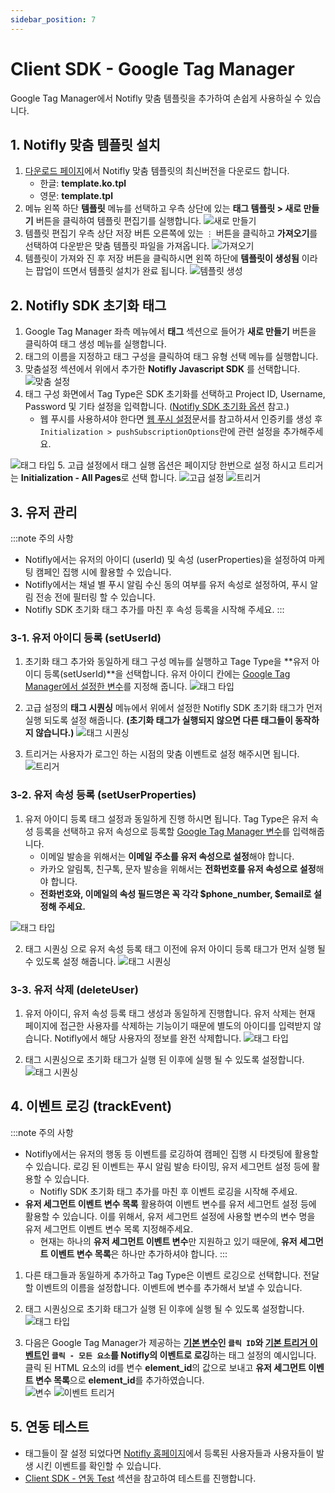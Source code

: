 ```yaml
---
sidebar_position: 7
---
```


# Client SDK - Google Tag Manager

Google Tag Manager에서 Notifly 맞춤 템플릿을 추가하여 손쉽게 사용하실 수 있습니다.

## 1. Notifly 맞춤 템플릿 설치

1. [다운로드 페이지](https://github.com/team-michael/notifly-gtm-template/releases)에서 Notifly 맞춤 템플릿의 최신버전을 다운로드 합니다.
    * 한글: **template.ko.tpl**
    * 영문: **template.tpl**
2. 메뉴 왼쪽 하단 **템플릿** 메뉴를 선택하고 우측 상단에 있는 **태그 템플릿 > 새로 만들기** 버튼을 클릭하여 템플릿 편집기를 실행합니다.
![새로 만들기](./image/gtm/gtm-import-1.png)
3. 템플릿 편집기 우측 상단 저장 버튼 오른쪽에 있는 `⋮` 버튼을 클릭하고 **가져오기**를 선택하여 다운받은 맞춤 템플릿 파일을 가져옵니다.
![가져오기](./image/gtm/gtm-import-2.png)
4. 템플릿이 가져와 진 후 저장 버튼을 클릭하시면 왼쪽 하단에 **템플릿이 생성됨** 이라는 팝업이 뜨면서 템플릿 설치가 완료 됩니다.
![템플릿 생성](./image/gtm/gtm-import-3.png)

## 2. Notifly SDK 초기화 태그

1. Google Tag Manager 좌측 메뉴에서 **태그** 섹션으로 들어가 **새로 만들기** 버튼을 클릭하여 태그 생성 메뉴를 실행합니다.
2. 태그의 이름을 지정하고 태그 구성을 클릭하여 태그 유형 선택 메뉴를 실행합니다.
3. 맞춤설정 섹션에서 위에서 추가한 **Notifly Javascript SDK** 를 선택합니다.
![맞춤 설정](./image/gtm/gtm-init-1.png)
4. 태그 구성 화면에서 Tag Type은 SDK 초기화를 선택하고 Project ID, Username, Password 및 기타 설정을 입력합니다. ([Notifly SDK 초기화 옵션](/ko/developer-guide/client-sdk/javascript-sdk#initialize-options) 참고.)
    * 웹 푸시를 사용하셔야 한다면 [웹 푸시 설정](/ko/developer-guide/client-sdk/javascript-sdk#web-push)문서를 참고하셔서 인증키를 생성 후 `Initialization > pushSubscriptionOptions`란에 관련 설정을 추가해주세요.

![태그 타입](./image/gtm/gtm-init-2.png)
5. 고급 설정에서 태그 실행 옵션은 페이지당 한번으로 설정 하시고 트리거는 **Initialization - All Pages**로 선택 합니다.
![고급 설정](./image/gtm/gtm-init-3.png)
![트리거](./image/gtm/gtm-init-4.png)

## 3. 유저 관리

:::note 주의 사항
* Notifly에서는 유저의 아이디 (userId) 및 속성 (userProperties)을 설정하여 마케팅 캠페인 집행 시에 활용할 수 있습니다.
* Notifly에서는 채널 별 푸시 알림 수신 동의 여부를 유저 속성로 설정하여, 푸시 알림 전송 전에 필터링 할 수 있습니다.
* Notifly SDK 초기화 태그 추가를 마친 후 속성 등록을 시작해 주세요.
:::

### 3-1. 유저 아이디 등록 (setUserId) 

1. 초기화 태그 추가와 동일하게 태그 구성 메뉴를 실행하고 Tage Type을 **유저 아이디 등록(setUserId)**을 선택합니다. 유저 아이디 칸에는 [Google Tag Manager에서 설정한 변수](https://support.google.com/tagmanager/answer/7683362)를 지정해 줍니다.
![태그 타입](./image/gtm/gtm-set-user-id-1.png)
 
2. 고급 설정의 **태그 시퀀싱** 메뉴에서 위에서 설정한 Notifly SDK 초기화 태그가 먼저 실행 되도록 설정 해줍니다. **(초기화 태그가 실행되지 않으면 다른 태그들이 동작하지 않습니다.)**
![태그 시퀀싱](./image/gtm/gtm-set-user-id-2.png)

3. 트리거는 사용자가 로그인 하는 시점의 맞춤 이벤트로 설정 해주시면 됩니다.
![트리거](./image/gtm/gtm-set-user-id-3.png)

### 3-2. 유저 속성 등록 (setUserProperties)

1. 유저 아이디 등록 태그 설정과 동일하게 진행 하시면 됩니다. Tag Type은 유저 속성 등록을 선택하고 유저 속성으로 등록할  [Google Tag Manager 변수](https://support.google.com/tagmanager/answer/7683362)를 입력해줍니다.
    * 이메일 발송을 위해서는 **이메일 주소를 유저 속성으로 설정**해야 합니다.
    * 카카오 알림톡, 친구톡, 문자 발송을 위해서는 **전화번호를 유저 속성으로 설정**해야 합니다.
    * **전화번호와, 이메일의 속성 필드명은 꼭 각각 $phone_number, $email로 설정해 주세요.**

![태그 타입](./image/gtm/gtm-set-user-props-1.png)

2. 태그 시퀀싱 으로 유저 속성 등록 태그 이전에 유저 아이디 등록 태그가 먼저 실행 될 수 있도록 설정 해줍니다. 
![태그 시퀀싱](./image/gtm/gtm-set-user-props-2.png)

### 3-3. 유저 삭제 (deleteUser)

1. 유저 아이디, 유저 속성 등록 태그 생성과 동일하게 진행합니다. 유저 삭제는 현재 페이지에 접근한 사용자를 삭제하는 기능이기 때문에 별도의 아이디를 입력받지 않습니다. Notifly에서 해당 사용자의 정보를 완전 삭제합니다. 
![태그 타입](./image/gtm/gtm-delete-user-1.png)

2. 태그 시퀀싱으로 초기화 태그가 실행 된 이후에 실행 될 수 있도록 설정합니다.
![태그 시퀀싱](./image/gtm/gtm-delete-user-2.png)

## 4. 이벤트 로깅 (trackEvent)

:::note 주의 사항
* Notifly에서는 유저의 행동 등 이벤트를 로깅하여 캠페인 집행 시 타겟팅에 활용할 수 있습니다. 로깅 된 이벤트는 푸시 알림 발송 타이밍, 유저 세그먼트 설정 등에 활용할 수 있습니다.
    * Notifly SDK 초기화 태그 추가를 마친 후 이벤트 로깅을 시작해 주세요.
* **유저 세그먼트 이벤트 변수 목록** 활용하여 이벤트 변수를 유저 세그먼트 설정 등에 활용할 수 있습니다. 이를 위해서, 유저 세그먼트 설정에 사용할 변수의 변수 명을 유저 세그먼트 이벤트 변수 목록 지정해주세요.
    * 현재는 하나의 **유저 세그먼트 이벤트 변수**만 지원하고 있기 때문에, **유저 세그먼트 이벤트 변수 목록**은 하나만 추가하셔야 합니다.
:::

1. 다른 태그들과 동일하게 추가하고 Tag Type은 이벤트 로깅으로 선택합니다. 전달할 이벤트의 이름을 설정합니다. 이벤트에 변수를 추가해서 보낼 수 있습니다.
2. 태그 시퀀싱으로 초기화 태그가 실행 된 이후에 실행 될 수 있도록 설정합니다.
![태그 타입](./image/gtm/gtm-track-event-1.png)
 
3. 다음은 Google Tag Manager가 제공하는 **[기본 변수](https://support.google.com/tagmanager/answer/7182738)인 `클릭 ID`와 [기본 트리거 이벤트](https://support.google.com/tagmanager/answer/7679320)인 `클릭 - 모든 요소`를 Notifly의 이벤트로 로깅**하는 태그 설정의 예시입니다. 클릭 된 HTML 요소의 id를 변수 **element_id**의 값으로 보내고 **유저 세그먼트 이벤트 변수 목록**으로 **element_id**를 추가하였습니다.   
![변수](./image/gtm/gtm-track-event-2.png)
![이벤트 트리거](./image/gtm/gtm-track-event-3.png)


## 5. 연동 테스트

* 태그들이 잘 설정 되었다면 [Notifly 홈페이지](https://notifly.tech/)에서 등록된 사용자들과 사용자들이 발생 시킨 이벤트를 확인할 수 있습니다.
* [Client SDK - 연동 Test](/ko/developer-guide/client-sdk/sdk_test) 섹션을 참고하여 테스트를 진행합니다.


